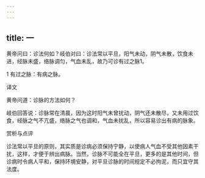 ```yaml
---
---
---
```

title: 一
---




黄帝问曰：诊法何如？岐伯对曰：诊法常以平旦，阳气未动，阴气未散，饮食未进，经脉未盛，络脉调匀，气血未乱，故乃可诊有过之脉1。

1 有过之脉：有病之脉。

译文

黄帝问道：诊脉的方法如何？

岐伯回答说：诊脉常在清晨，因为这时阳气未曾扰动，阴气还未散尽，又未用过饮食，经脉之气不亢盛，络脉之气也调和，气血未扰乱，所以容易诊出有病的脉象。

赏析与点评

诊法常以平旦的原则，其实质是诊病必须保持宁静，以使病人气血不受其他因素干扰，这样，才便于辨出病脉。当然，诊脉不可能全在平旦，更多的是其他时间，但诊病时令病人平和，保持环境安静，对平旦诊脉的时间规定不必拘泥，而只宜守其法度。